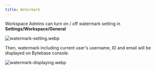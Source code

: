 ```yaml
---
title: Watermark
---
```


Workspace Admins can turn on / off watermark setting in **Settings/Workspace/General**

![watermark-setting.webp](/content/docs/security/watermark/watermark-setting.webp)

Then, watermark including current user's username, ID and email will be displayed on Bytebase console.

![watermark-displaying.webp](/content/docs/security/watermark/watermark-displaying.webp)
